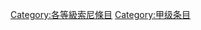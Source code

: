 {{Articles by Quality| topic=索尼|project=索尼|format=toc}}
{{Wikipedia category}}
{{emptycat}}

[[Category:各等級索尼條目|Category:各等級索尼條目]]
[[Category:甲级条目|Category:甲级条目]]